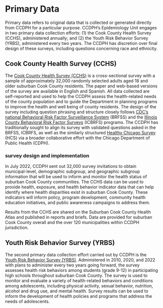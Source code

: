 # Primary Data {.unnumbered}

Primary data refers to original data that is collected or generated directly from CCDPH for a particular purpose. CCDPH's Epidemiology Unit engages in two primary data collection efforts: (1) the Cook County Health Survey (CCHS), administered annually; and (2) the Youth Risk Behavior Survey (YRBS), administered every two years. The CCDPH has discretion over final design of these surveys, including questions concerning race and ethnicity.

## Cook County Health Survey (CCHS)

The [Cook County Health Survey (CCHS)](https://cookcountypublichealth.org/health-survey/) is a cross-sectional survey with a sample of approximately 32,000 randomly selected adults aged 18 and older suburban Cook County residents. The paper and web-based versions of the survey are available in English and Spanish. All data collected are self-reported and used to help the CCDPH assess the health-related needs of the county population and to guide the Department in planning programs to improve the health and well being of county residents. The design of the survey including question phrasing and structure closely follows [CDC's national Behavioral Risk Factor Surveillance System](https://www.cdc.gov/brfss/data_documentation/index.htm) (BRFSS) and the [Illinois County Behavioral Risk Factor Surveys](http://www.idph.state.il.us/brfss/countydata.asp?selTopicCounty=R6Overview&areaCounty=Cook_90.1&show=freq&yrCounty=6&form=county&yr=&area=&selTopic=) (ICBRFS) programs. The CCDPH has traditionally sought to align its survey with validated questions asked in the BRFSS, ICBRFS, as well as the similarly structured [Healthy Chicago Survey](https://www.chicago.gov/city/en/depts/cdph/supp_info/healthy-communities/healthy-chicago-survey.html) (HCS) via a broader collaborative effort with the Chicago Department of Public Health (CDPH).

### survey design and implementation

In July 2022, CCDPH sent out 32,000 survey invitations to obtain municipal-level, demographic subgroup, and geographic subgroup information that will be used to inform and monitor the health status of suburban Cook County communities. The CCHS data can be used to provide health, exposure, and health behavior indicator data that can help identify where health disparities exist in suburban Cook County. These indicators will inform policy, program development, community health education initiatives, and public awareness campaigns to address them.

Results from the CCHS are shared on the Suburban Cook County Health Atlas and published in reports and briefs. Data are provided for suburban Cook County overall and the over 120 municipalities within CCDPH jurisdiction.

## Youth Risk Behavior Survey (YRBS)

The second primary data collection effort carried out by CCDPH is the [Youth Risk Behavior Survey (YRBS)](https://cookcountypublichealth.org/epidemiology-data-reports/yrbs-youth-risk-behavioral-survey/). Administered in 2010, 2020, and 2022 with plans to administer every two years going forward, the survey assesses health risk behaviors among students (grade 9-12) in participating high schools throughout suburban Cook County. The survey is used to monitor and evaluate a variety of health-related behaviors and conditions among adolescents, including physical activity, sexual behavior, nutrition, alcohol and drug use, and mental health. Survey results can be used to inform the development of health policies and programs that address the needs of adolescents.